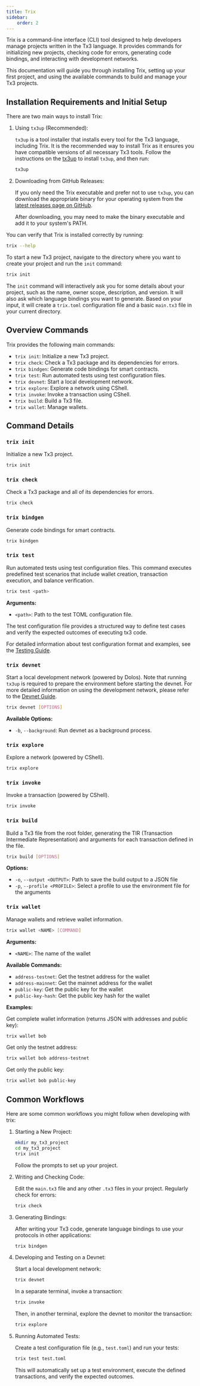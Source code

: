 ```yaml
---
title: Trix
sidebar:
    order: 2
---
```


Trix is a command-line interface (CLI) tool designed to help developers manage projects written in the Tx3 language. It provides commands for initializing new projects, checking code for errors, generating code bindings, and interacting with development networks.

This documentation will guide you through installing Trix, setting up your first project, and using the available commands to build and manage your Tx3 projects.

## Installation Requirements and Initial Setup

There are two main ways to install Trix:

<Steps>

1. Using `tx3up` (Recommended):

   `tx3up` is a tool installer that installs every tool for the Tx3 language, including Trix. It is the recommended way to install Trix as it ensures you have compatible versions of all necessary Tx3 tools. Follow the instructions on the [tx3up](./tx3up) to install `tx3up`, and then run:

   ```sh
   tx3up
   ```

2. Downloading from GitHub Releases:

   If you only need the Trix executable and prefer not to use `tx3up`, you can download the appropriate binary for your operating system from the [latest releases page on GitHub](https://github.com/tx3-lang/trix/releases).

   After downloading, you may need to make the binary executable and add it to your system's PATH.

</Steps>

You can verify that Trix is installed correctly by running:

```sh
trix --help
```

To start a new Tx3 project, navigate to the directory where you want to create your project and run the `init` command:

```sh
trix init
```

The `init` command will interactively ask you for some details about your project, such as the name, owner scope, description, and version. It will also ask which language bindings you want to generate. Based on your input, it will create a `trix.toml` configuration file and a basic `main.tx3` file in your current directory.

## Overview Commands

Trix provides the following main commands:

*   `trix init`: Initialize a new Tx3 project.
*   `trix check`: Check a Tx3 package and its dependencies for errors.
*   `trix bindgen`: Generate code bindings for smart contracts.
*   `trix test`: Run automated tests using test configuration files.
*   `trix devnet`: Start a local development network.
*   `trix explore`: Explore a network using CShell.
*   `trix invoke`: Invoke a transaction using CShell.
*   `trix build`: Build a Tx3 file.
*   `trix wallet`: Manage wallets.

## Command Details

### `trix init`

Initialize a new Tx3 project.

```sh
trix init
```


### `trix check`

Check a Tx3 package and all of its dependencies for errors.

```sh
trix check
```


### `trix bindgen`

Generate code bindings for smart contracts.

```sh
trix bindgen
```


### `trix test`

Run automated tests using test configuration files. This command executes predefined test scenarios that include wallet creation, transaction execution, and balance verification.

```sh
trix test <path>
```

**Arguments:**

*   `<path>`: Path to the test TOML configuration file.

The test configuration file provides a structured way to define test cases and verify the expected outcomes of executing tx3 code.

For detailed information about test configuration format and examples, see the [Testing Guide](./testing).


### `trix devnet`

Start a local development network (powered by Dolos). Note that running `tx3up` is required to prepare the environment before starting the devnet. For more detailed information on using the development network, please refer to the [Devnet Guide](./devnet).

```sh
trix devnet [OPTIONS]
```

**Available Options:**

*   `-b`, `--background`: Run devnet as a background process.


### `trix explore`

Explore a network (powered by CShell).

```sh
trix explore
```


### `trix invoke`

Invoke a transaction (powered by CShell).

```sh
trix invoke
```

### `trix build`

Build a Tx3 file from the root folder, generating the TIR (Transaction Intermediate Representation) and arguments for each transaction defined in the file.

```sh
trix build [OPTIONS]
```

**Options:**

*   `-o`, `--output <OUTPUT>`: Path to save the build output to a JSON file
*   `-p`, `--profile <PROFILE>`: Select a profile to use the environment file for the arguments

### `trix wallet`

Manage wallets and retrieve wallet information.

```sh
trix wallet <NAME> [COMMAND]
```

**Arguments:**

*   `<NAME>`: The name of the wallet

**Available Commands:**

*   `address-testnet`: Get the testnet address for the wallet
*   `address-mainnet`: Get the mainnet address for the wallet  
*   `public-key`: Get the public key for the wallet
*   `public-key-hash`: Get the public key hash for the wallet

**Examples:**

Get complete wallet information (returns JSON with addresses and public key):
```sh
trix wallet bob
```

Get only the testnet address:
```sh
trix wallet bob address-testnet
```

Get only the public key:
```sh
trix wallet bob public-key
```


## Common Workflows

Here are some common workflows you might follow when developing with trix:

<Steps>

1. Starting a New Project:

    ```sh
    mkdir my_tx3_project
    cd my_tx3_project
    trix init
    ```

    Follow the prompts to set up your project.

2. Writing and Checking Code:

    Edit the `main.tx3` file and any other `.tx3` files in your project. Regularly check for errors:

    ```sh
    trix check
    ```

3. Generating Bindings:

    After writing your Tx3 code, generate language bindings to use your protocols in other applications:

    ```sh
    trix bindgen
    ```

4. Developing and Testing on a Devnet:

    Start a local development network:

    ```sh
    trix devnet
    ```

    In a separate terminal, invoke a transaction:

    ```sh
    trix invoke
    ```

    Then, in another terminal, explore the devnet to monitor the transaction:

    ```sh
    trix explore
    ```

5. Running Automated Tests:

    Create a test configuration file (e.g., `test.toml`) and run your tests:

    ```sh
    trix test test.toml
    ```

    This will automatically set up a test environment, execute the defined transactions, and verify the expected outcomes.

</Steps>
